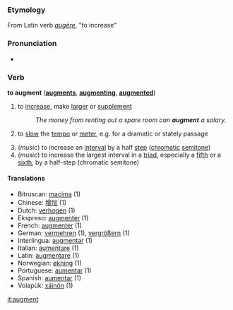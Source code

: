 ===Etymology===
From Latin verb ''[[augēre]]'', "to increase"

===Pronunciation===

*{{audio|en-us-augment.ogg|Audio (US)}}

===Verb===
'''to augment''' ('''[[augments]]''', '''[[augmenting]]''', '''[[augmented]]''')

# to [[increase]], make [[large]]r or [[supplement]]
#:''The money from renting out a spare room can '''augment''' a salary.''
#{{music}} to [[slow]] the [[tempo]] or [[meter]], e.g. for a dramatic or stately passage
#(''music'') to increase an [[interval]] by a half [[step]] ([[chromatic]] [[semitone]])
#(''music'') to increase the largest interval in a [[triad]], especially a [[fifth]] or a [[sixth]], by a half-step (chromatic semitone)

==== Translations ====
*Bitruscan: [[macima]] (1)
*Chinese: [[增加]] (1)
*Dutch: [[verhogen]] (1)
*Ekspreso: [[augmenter]] (1)
*French: [[augmenter]] (1)
*German: [[vermehren]] (1), [[vergrößern]] (1)
*Interlingua: [[augmentar]] (1) 
*Italian: [[aumentare]] (1)
*Latin: [[augmentare]] (1)
*Norwegian: [[økning]] (1)
*Portuguese: [[aumentar]] (1)
*Spanish: [[aumentar]] (1)
*Volapük: [[xäinön]] (1)

[[it:augment]]